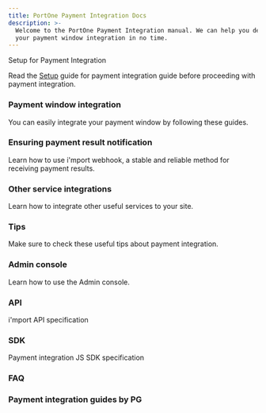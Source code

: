 ```yaml
---
title: PortOne Payment Integration Docs
description: >-
  Welcome to the PortOne Payment Integration manual. We can help you develop
  your payment window integration in no time.
---
```



<Hint style="info">
  Setup for Payment Integration

  Read the [Setup](ready/) guide for payment integration guide before proceeding with payment integration.
</Hint>

### Payment window integration

You can easily integrate your payment window by following these guides.

<ContentRef slug="/en/auth/guide/readme" />

<ContentRef slug="/en/auth/guide-1/readme" />

<ContentRef slug="/en/auth/guide-2/readme" />

### Ensuring payment result notification

Learn how to use i'mport webhook, a stable and reliable method for receiving payment results.

<ContentRef slug="/en/result/webhook" />

### Other service integrations

Learn how to integrate other useful services to your site.

<ContentRef slug="/en/etc/phone/readme" />

<ContentRef slug="/en/etc/all/readme" />

<ContentRef slug="/en/etc/credit-auth/readme" />

<ContentRef slug="/en/etc/url" />

<ContentRef slug="/en/etc/budget" />

### Tips

Make sure to check these useful tips about payment integration.

<ContentRef slug="/en/tips/tax" />

<ContentRef slug="/en/tips/chk" />

<ContentRef slug="/en/tips/confirm-process" />

<ContentRef slug="/en/tips/flow" />

<ContentRef slug="/en/tips/agency-and-tier" />

<ContentRef slug="/en/tips/billing-key-issuance-by-pg" />

<ContentRef slug="/en/tips/bank-codes-by-pg" />

### Admin console

Learn how to use the Admin console.

<ContentRef slug="/en/console/pg" />

### API

i'mport API specification

<ContentRef slug="/en/api/rest-api-access-token" />

### SDK

Payment integration JS SDK specification

<ContentRef slug="/en/sdk/javascript-sdk/readme" />

### FAQ

<ContentRef slug="/en/faq/undefined" />

### **Payment integration guides by PG**

<ContentRef slug="/en/payment-integration-by-pg/payment-gateways/readme" />

<ContentRef slug="/en/payment-integration-by-pg/simple/readme" />
